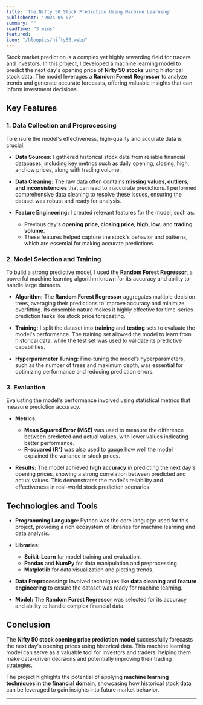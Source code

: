 ```yaml
---
title: 'The Nifty 50 Stock Prediction Using Machine Learning'
publishedAt: "2024-05-07"
summary: ""
readTime: "3 mins"
featured: 
icon: "/blogpics/nifty50.webp"
---
```


Stock market prediction is a complex yet highly rewarding field for traders and investors. In this project, I developed a machine learning model to predict the next day's opening price of **Nifty 50 stocks** using historical stock data. The model leverages a **Random Forest Regressor** to analyze trends and generate accurate forecasts, offering valuable insights that can inform investment decisions.

## Key Features

### 1. Data Collection and Preprocessing

To ensure the model's effectiveness, high-quality and accurate data is crucial.

- **Data Sources:** I gathered historical stock data from reliable financial databases, including key metrics such as daily opening, closing, high, and low prices, along with trading volume.
  
- **Data Cleaning:** The raw data often contains **missing values, outliers, and inconsistencies** that can lead to inaccurate predictions. I performed comprehensive data cleaning to resolve these issues, ensuring the dataset was robust and ready for analysis.

- **Feature Engineering:** I created relevant features for the model, such as:
  - Previous day's **opening price, closing price, high, low**, and **trading volume**. 
  - These features helped capture the stock's behavior and patterns, which are essential for making accurate predictions.

### 2. Model Selection and Training

To build a strong predictive model, I used the **Random Forest Regressor**, a powerful machine learning algorithm known for its accuracy and ability to handle large datasets.

- **Algorithm:** The **Random Forest Regressor** aggregates multiple decision trees, averaging their predictions to improve accuracy and minimize overfitting. Its ensemble nature makes it highly effective for time-series prediction tasks like stock price forecasting.

- **Training:** I split the dataset into **training** and **testing** sets to evaluate the model's performance. The training set allowed the model to learn from historical data, while the test set was used to validate its predictive capabilities.
  
- **Hyperparameter Tuning:** Fine-tuning the model’s hyperparameters, such as the number of trees and maximum depth, was essential for optimizing performance and reducing prediction errors.

### 3. Evaluation

Evaluating the model's performance involved using statistical metrics that measure prediction accuracy.

- **Metrics:** 
  - **Mean Squared Error (MSE)** was used to measure the difference between predicted and actual values, with lower values indicating better performance.
  - **R-squared (R²)** was also used to gauge how well the model explained the variance in stock prices.

- **Results:** The model achieved **high accuracy** in predicting the next day's opening prices, showing a strong correlation between predicted and actual values. This demonstrates the model's reliability and effectiveness in real-world stock prediction scenarios.

## Technologies and Tools

- **Programming Language:** Python was the core language used for this project, providing a rich ecosystem of libraries for machine learning and data analysis.
  
- **Libraries:** 
  - **Scikit-Learn** for model training and evaluation.
  - **Pandas** and **NumPy** for data manipulation and preprocessing.
  - **Matplotlib** for data visualization and plotting trends.

- **Data Preprocessing:** Involved techniques like **data cleaning** and **feature engineering** to ensure the dataset was ready for machine learning.

- **Model:** The **Random Forest Regressor** was selected for its accuracy and ability to handle complex financial data.

## Conclusion

The **Nifty 50 stock opening price prediction model** successfully forecasts the next day's opening prices using historical data. This machine learning model can serve as a valuable tool for investors and traders, helping them make data-driven decisions and potentially improving their trading strategies. 

The project highlights the potential of applying **machine learning techniques in the financial domain**, showcasing how historical stock data can be leveraged to gain insights into future market behavior.



---